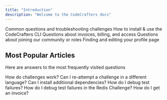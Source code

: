 ```yaml
---
title: "Introduction"
description: "Welcome to the CodeCrafters docs"
---
```


<CardGroup cols={2}>
  <Card
    title="Challenges"
    icon={"rectangle-terminal"}
    href="/challenges/debug-test-failures"
  >
    Common questions and troubleshooting challenges
  </Card>
  <Card title="CLI" icon={"message-code"} href="/cli/installation">
    How to install & use the CodeCrafters CLI
  </Card>
  <Card title="Billing" icon={"file-invoice"} href="/billing/get-an-invoice">
    Questions about invoices, billing, and access
  </Card>
  <Card
    title="Community"
    icon={"people-group"}
    href="/community/discord-access"
  >
    Questions about joining our community or roles
  </Card>
  <Card
    title="Profile Pages"
    icon={"square-user"}
    href="/profile-pages/where-is-my-profile-page"
  >
    Finding and editing your profile page
  </Card>
</CardGroup>

## Most Popular Articles

Here are answers to the most frequently visited questions

<CardGroup cols={2}>
  <Card icon={"file-lines"} href="/challenges/how-challenges-work">
    How do challenges work?
  </Card>
  <Card icon={"file-lines"} href="/challenges/reattempt-challenge">
    Can I re-attempt a challenge in a different language?
  </Card>
  <Card icon={"file-lines"} href="challenges/install-additional-dependencies">
    Can I install additional dependencies?
  </Card>
  <Card icon={"file-lines"} href="/challenges/debug-test-failures">
    How do I debug test failures?
  </Card>
  <Card icon={"file-lines"} href="/challenges/debug-test-failures-redis">
    How do I debug test failures in the Redis Challenge?
  </Card>
  <Card icon={"file-lines"} href="/billing/get-an-invoice">
    How do I get an invoice?
  </Card>
</CardGroup>
